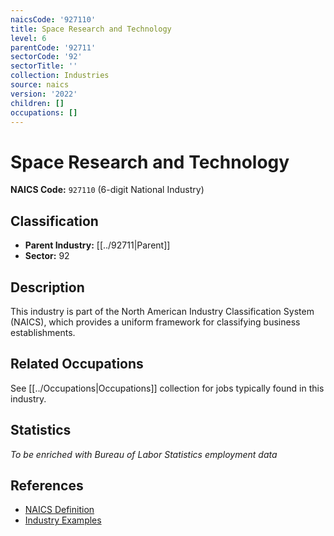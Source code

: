```yaml
---
naicsCode: '927110'
title: Space Research and Technology
level: 6
parentCode: '92711'
sectorCode: '92'
sectorTitle: ''
collection: Industries
source: naics
version: '2022'
children: []
occupations: []
---
```

# Space Research and Technology

**NAICS Code:** `927110` (6-digit National Industry)

## Classification

- **Parent Industry:** [[../92711|Parent]]
- **Sector:** 92

## Description

This industry is part of the North American Industry Classification System (NAICS), which provides a uniform framework for classifying business establishments.

## Related Occupations

See [[../Occupations|Occupations]] collection for jobs typically found in this industry.

## Statistics

*To be enriched with Bureau of Labor Statistics employment data*

## References

- [NAICS Definition](https://www.census.gov/naics/)
- [Industry Examples](https://www.census.gov/naics/2022NAICS/)
